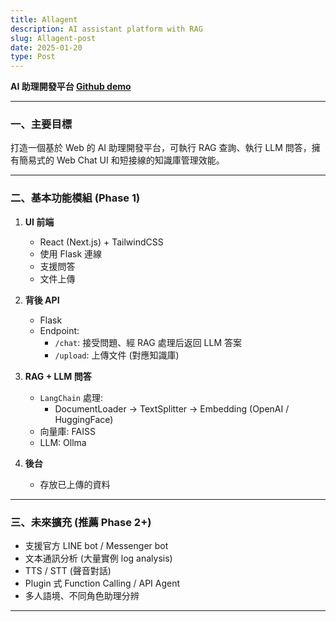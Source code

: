 ```yaml
---
title: Allagent
description: AI assistant platform with RAG
slug: Allagent-post
date: 2025-01-20
type: Post
---
```


**AI 助理開發平台 [Github demo](<https://github.com/Allenwang2004/Allagent>)**

---

### 一、主要目標

打造一個基於 Web 的 AI 助理開發平台，可執行 RAG 查詢、執行 LLM 問答，擁有簡易式的 Web Chat UI 和短接線的知識庫管理效能。

---

### 二、基本功能模組 (Phase 1)

1. **UI 前端**
   - React (Next.js) + TailwindCSS
   - 使用 Flask 連線
   - 支援問答
   - 文件上傳

2. **背後 API**
   - Flask
   - Endpoint:
     - `/chat`: 接受問題、經 RAG 處理后返回 LLM 答案
     - `/upload`: 上傳文件 (對應知識庫)

3. **RAG + LLM 問答**
   - `LangChain` 處理:
     - DocumentLoader -> TextSplitter -> Embedding (OpenAI / HuggingFace)
   - 向量庫: FAISS
   - LLM: Ollma

4. **後台**
   - 存放已上傳的資料

---

### 三、未來擴充 (推薦 Phase 2+)

- 支援官方 LINE bot / Messenger bot
- 文本通訊分析 (大量實例 log analysis)
- TTS / STT (聲音對話)
- Plugin 式 Function Calling / API Agent
- 多人語境、不同角色助理分辨

---